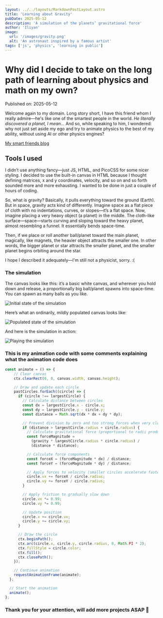 ```yaml
---
layout: ../../layouts/MarkdownPostLayout.astro
title: 'Learning about Gravity'
pubDate: 2025-05-12
description: 'A simulation of the planets’ gravitational force'
author: 'Iliyan'
image:
  url: '/images/gravity.png'
  alt: 'An astronaut inspired by a famous artist'
tags: ['js', 'physics', 'learning in public']
---
```


# Why did I decide to take on the long path of learning about physics and math on my own?

Published on: 2025-05-12

Welcome again to my domain. Long story short, I have this friend whom I really admire—he's like one of the smartest people in the world. _He literally discovered a planet, I mean..._ And so, while speaking to him, I wondered: why not just set aside my ego and try to animate physics to the best of my ability, without using AI or other physics engines?

[My smart friends blog](https://astronasko.com)

## Tools I used

I didn’t use anything fancy—just JS, HTML, and PicoCSS for some nicer styling. I decided to use the built-in canvas in HTML because I thought defining matrices, x and y coordinates, velocity, and so on and so forth sounded more and more exhausting. I wanted to be done in just a couple of hours of coding.

So, what is gravity? Basically, it pulls everything toward the ground (Earth). But in space, gravity acts kind of differently. Imagine space as a flat piece of cloth with no indentations, curves, or slopes—it’s a flat space. Now, imagine placing a very heavy object (a planet) in the middle. The cloth-like surface—space—starts curving and sloping toward the heavy planet, almost resembling a funnel. It essentially bends space-time.

Then, if we place or roll another ball/planet toward the main planet, magically, like magnets, the heavier object attracts the smaller one. In other words, the bigger planet or star attracts the smaller planet, and the smaller planet begins orbiting around the star.

I hope I described it adequately—I'm still not a physicist, sorry. :(

### The simulation

The canvas looks like this: it’s a basic white canvas, and wherever you hold down and release, a proportionally big ball/planet spawns into space-time. You can spawn as many balls as you like.

![Initial state of the simulation](/images/initial-canvas.png)

Here’s what an ordinarily, mildly populated canvas looks like:

![Populated state of the simulation](/images/populated-canvas.png)

And here is the simulation in action:

![Playing the simulation](/images/simulation.gif)

### This is my animation code with some comments explaining what the animation code does

```js
const animate = () => {
    // Clear canvas
    ctx.clearRect(0, 0, canvas.width, canvas.height);

    // Draw and update each circle
    pastCircles.forEach((circle) => {
      if (circle !== largestCircle) {
        // Calculate distance between circles
        const dx = largestCircle.x - circle.x;
        const dy = largestCircle.y - circle.y;
        const distance = Math.sqrt(dx * dx + dy * dy);

        // Prevent division by zero and too strong forces when very close
        if (distance > largestCircle.radius + circle.radius) {
          // Calculate gravitational force (proportional to radii product and inverse square of distance)
          const forceMagnitude =
            (gravity * largestCircle.radius * circle.radius) /
            (distance * distance);

          // Calculate force components
          const forceX = (forceMagnitude * dx) / distance;
          const forceY = (forceMagnitude * dy) / distance;

          // Apply forces to velocity (smaller circles accelerate faster)
          circle.vx += forceX / circle.radius;
          circle.vy += forceY / circle.radius;
        }

        // Apply friction to gradually slow down
        circle.vx *= 0.99;
        circle.vy *= 0.99;

        // Update position
        circle.x += circle.vx;
        circle.y += circle.vy;
      }

      // Draw the circle
      ctx.beginPath();
      ctx.arc(circle.x, circle.y, circle.radius, 0, Math.PI * 2);
      ctx.fillStyle = circle.color;
      ctx.fill();
      ctx.closePath();
    });

    // Continue animation
    requestAnimationFrame(animate);
  };

  // Start the animation
  animate();
};
```

### Thank you for your attention, will add more projects ASAP 🫡

